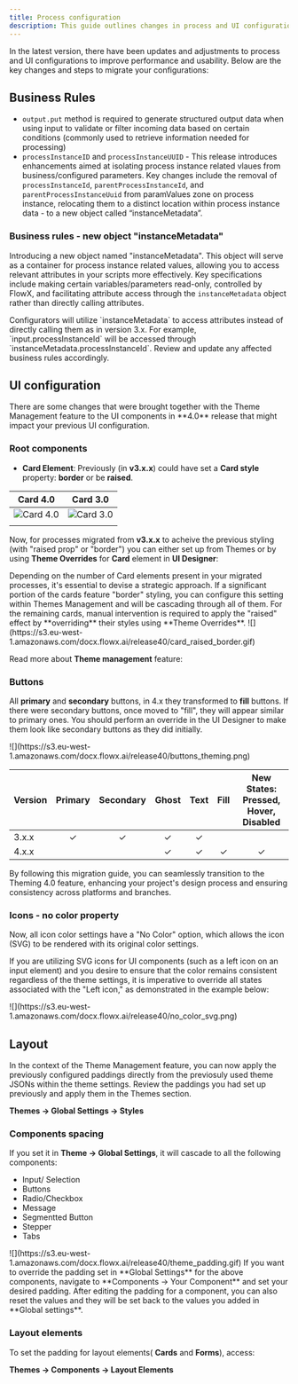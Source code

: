 ```yaml
---
title: Process configuration
description: This guide outlines changes in process and UI configuration from the previous version to 4.0 version.
---
```


In the latest version, there have been updates and adjustments to process and UI configurations to improve performance and usability. Below are the key changes and steps to migrate your configurations:

## Business Rules

- `output.put` method is required to generate structured output data when using input to validate or filter incoming data based on certain conditions (commonly used to retrieve information needed for processing)
- `processInstanceID` and `processInstanceUUID` - This release introduces enhancements aimed at isolating process instance related vlaues from business/configured parameters. Key changes include the removal of `processInstanceId`, `parentProcessInstanceId`, and `parentProcessInstanceUuid` from paramValues zone on process instance, relocating them to a distinct location within process instance data - to a new object called “instanceMetadata”.

### Business rules - new object "instanceMetadata"

Introducing a new object named "instanceMetadata". This object will serve as a container for process instance related values, allowing you to access relevant attributes in your scripts more effectively. Key specifications include making certain variables/parameters read-only, controlled by FlowX, and facilitating attribute access through the `instanceMetadata` object rather than directly calling attributes.

<Info>
Configurators will utilize `instanceMetadata` to access attributes instead of directly calling them as in version 3.x. For example, `input.processInstanceId` will be accessed through `instanceMetadata.processInstanceId`.
</Info>

<Warning>
Review and update any affected business rules accordingly.
</Warning>

## UI configuration

<Info>
There are some changes that were brought together with the Theme Management feature to the UI components in **4.0** release that might impact your previous UI configuration.
</Info>

### Root components

* **Card Element**: Previously (in **v3.x.x**) could have set a **Card style** property: **border** or be **raised**. 

|                                              Card 4.0                                              |                                              Card 3.0                                              |
| :------------------------------------------------------------------------------------------------: | :------------------------------------------------------------------------------------------------: |
| <Frame>![Card 4.0](https://s3.eu-west-1.amazonaws.com/docx.flowx.ai/release40/card4.0.png)</Frame> | <Frame>![Card 3.0](https://s3.eu-west-1.amazonaws.com/docx.flowx.ai/release40/card3.0.png)</Frame> |
|                                                                                                    |                                                                                                    |


Now, for processes migrated from **v3.x.x** to acheive the previous styling (with "raised prop" or "border") you can either set up from Themes or by using **Theme Overrides** for **Card** element in **UI Designer**:

<Tip>
Depending on the number of Card elements present in your migrated processes, it's essential to devise a strategic approach. If a significant portion of the cards feature "border" styling, you can configure this setting within Themes Management and will be cascading through all of them. For the remaining cards, manual intervention is required to apply the "raised" effect by **overriding** their styles using **Theme Overrides**.
</Tip>

<Frame caption="Theme Overrides - Card">
![](https://s3.eu-west-1.amazonaws.com/docx.flowx.ai/release40/card_raised_border.gif)
</Frame>

Read more about **Theme management** feature:

<Card title="Theme management" href="">

### Buttons

All **primary** and **secondary** buttons, in 4.x they transformed to **fill** buttons. If there were secondary buttons, once moved to "fill", they will appear similar to primary ones. You should perform an override in the UI Designer to make them look like secondary buttons as they did initially.

<Frame>
![](https://s3.eu-west-1.amazonaws.com/docx.flowx.ai/release40/buttons_theming.png)
</Frame>


| Version | Primary | Secondary | Ghost | Text | Fill | New States: Pressed, Hover, Disabled |
| ------- | :-----: | :-------: | :---: | :--: | :--: | :----------------------------------: |
| 3.x.x   |   ✓    |    ✓     |  ✓   |  ✓  |      |                                      |
| 4.x.x   |         |           |  ✓   |  ✓  |  ✓  |                  ✓                  |


By following this migration guide, you can seamlessly transition to the Theming 4.0 feature, enhancing your project's design process and ensuring consistency across platforms and branches.


### Icons - no color property

<Info>
Now, all icon color settings have a "No Color" option, which allows the icon (SVG) to be rendered with its original color settings.
</Info>

If you are utilizing SVG icons for UI components (such as a left icon on an input element) and you desire to ensure that the color remains consistent regardless of the theme settings, it is imperative to override all states associated with the "Left icon," as demonstrated in the example below:

<Frame>
![](https://s3.eu-west-1.amazonaws.com/docx.flowx.ai/release40/no_color_svg.png)
</Frame>


## Layout

In the context of the Theme Management feature, you can now apply the previously configured paddings directly from the previosuly used theme JSONs within the theme settings. Review the paddings you had set up previously and apply them in the Themes section.

**Themes → Global Settings → Styles**

### Components spacing

If you set it in **Theme → Global Settings**, it will cascade to all the following components:

* Input/ Selection 
* Buttons
* Radio/Checkbox
* Message
* Segmentted Button
* Stepper
* Tabs


<Frame>
![](https://s3.eu-west-1.amazonaws.com/docx.flowx.ai/release40/theme_padding.gif)
</Frame>

<Tip>
If you want to override the padding set in **Global Settings** for the above components, navigate to **Components → Your Component** and set your desired padding.
</Tip>

<Info>
After editing the padding for a component, you can also reset the values and they will be set back to the values you added in **Global settings**.
</Info>

### Layout elements

To set the padding for layout elements( **Cards** and **Forms**), access:

**Themes → Components → Layout Elements**


